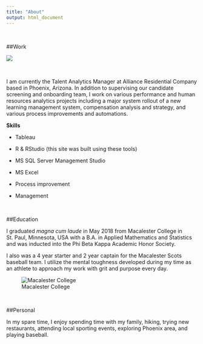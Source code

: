 ```yaml
---
title: "About"
output: html_document
---
```


\ 

##Work

![](alliance4.gif)

\


I am currently the Talent Analytics Manager at Alliance Residential Company based in Phoenix, Arizona. In addition to supervising our candidate screening and onboarding team, I work on various performance and human resources analytics projects including a major system rollout of a new learning management system, compensation analysis and strategy, and various process improvements and automations.

**Skills**


* Tableau 

* R & RStudio (this site was built using these tools) 

* MS SQL Server Management Studio 

* MS Excel 

* Process improvement 

* Management 

\


##Education

I graduated _magna cum laude_ in May 2018 from Macalester College in St. Paul, Minnesota, USA with a B.A. in Applied Mathematics and Statistics and was inducted into the Phi Beta Kappa Academic Honor Society.

I also was a 4 year starter and 2 year captain for the Macalester Scots baseball team. I utilize the mental toughness developed during my time as an athlete to approach my work with grit and purpose every day.

![Macalester College](macalesterOldMain.jpg)

\ 

##Personal

In my spare time, I enjoy spending time with my family, hiking, trying new restaurants, attending local sporting events, exploring Phoenix area, and playing baseball. 

